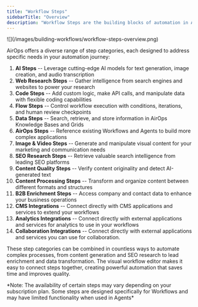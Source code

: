 ```yaml
---
title: "Workflow Steps"
sidebarTitle: "Overview"
description: "Workflow Steps are the building blocks of automation in AirOps. They provide a comprehensive toolkit for creating powerful, AI-driven processes that connect data, services, and content generation into seamless workflows."
---
```


<Frame>
![](/images/building-workflows/workflow-steps-overview.png)
</Frame>


AirOps offers a diverse range of step categories, each designed to address specific needs in your automation journey:

1. **AI Steps** -- Leverage cutting-edge AI models for text generation, image creation, and audio transcription
2. **Web Research Steps** -- Gather intelligence from search engines and websites to power your research
3. **Code Steps** -- Add custom logic, make API calls, and manipulate data with flexible coding capabilities
4. **Flow Steps** -- Control workflow execution with conditions, iterations, and human review checkpoints
5. **Data Steps** -- Search, retrieve, and store information in AirOps Knowledge Bases and Grids
6. **AirOps Steps** -- Reference existing Workflows and Agents to build more complex applications
7. **Image & Video Steps** -- Generate and manipulate visual content for your marketing and communication needs
8. **SEO Research Steps** -- Retrieve valuable search intelligence from leading SEO platforms
9. **Content Quality Steps** -- Verify content originality and detect AI-generated text
10. **Content Processing Steps** -- Transform and organize content between different formats and structures
11. **B2B Enrichment Steps** -- Access company and contact data to enhance your business operations
12. **CMS Integrations** -- Connect directly with CMS applications and services to extend your workflows
13. **Analytics Integrations** -- Connect directly with external applications and services for analytics to use in your workflows
14. **Collaboration Integrations** -- Connect directly with external applications and services you can use for collaboration.

These step categories can be combined in countless ways to automate complex processes, from content generation and SEO research to lead enrichment and data transformation. The visual workflow editor makes it easy to connect steps together, creating powerful automation that saves time and improves quality.

<Info>
*Note: The availability of certain steps may vary depending on your subscription plan. Some steps are designed specifically for Workflows and may have limited functionality when used in Agents*
</Info>
